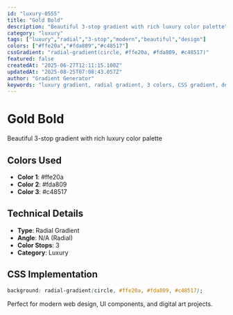 ```yaml
---
id: "luxury-0555"
title: "Gold Bold"
description: "Beautiful 3-stop gradient with rich luxury color palette"
category: "luxury"
tags: ["luxury","radial","3-stop","modern","beautiful","design"]
colors: ["#ffe20a","#fda809","#c48517"]
cssGradient: "radial-gradient(circle, #ffe20a, #fda809, #c48517)"
featured: false
createdAt: "2025-06-27T12:11:15.100Z"
updatedAt: "2025-08-25T07:08:43.057Z"
author: "Gradient Generator"
keywords: "luxury gradient, radial gradient, 3 colors, CSS gradient, design, #ffe20a, #fda809, #c48517"
---
```


# Gold Bold

Beautiful 3-stop gradient with rich luxury color palette

## Colors Used
- **Color 1**: #ffe20a
- **Color 2**: #fda809
- **Color 3**: #c48517

## Technical Details
- **Type**: Radial Gradient
- **Angle**: N/A (Radial)
- **Color Stops**: 3
- **Category**: Luxury

## CSS Implementation
```css
background: radial-gradient(circle, #ffe20a, #fda809, #c48517);
```

Perfect for modern web design, UI components, and digital art projects.
